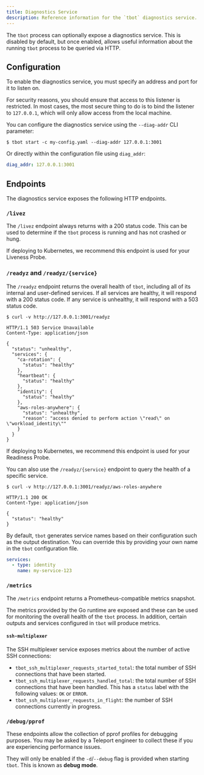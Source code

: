 ```yaml
---
title: Diagnostics Service
description: Reference information for the `tbot` diagnostics service.
---
```


The `tbot` process can optionally expose a diagnostics service. This is
disabled by default, but once enabled, allows useful information about the
running `tbot` process to be queried via HTTP.

## Configuration

To enable the diagnostics service, you must specify an address and port for
it to listen on.

For security reasons, you should ensure that access to this listener is
restricted. In most cases, the most secure thing to do is to bind the listener
to `127.0.0.1`, which will only allow access from the local machine.

You can configure the diagnostics service using the `--diag-addr` CLI parameter:

```code
$ tbot start -c my-config.yaml --diag-addr 127.0.0.1:3001
```

Or directly within the configuration file using `diag_addr`:

```yaml
diag_addr: 127.0.0.1:3001
```

## Endpoints

The diagnostics service exposes the following HTTP endpoints.

### `/livez`

The `/livez` endpoint always returns with a 200 status code. This can be used
to determine if the `tbot` process is running and has not crashed or hung.

If deploying to Kubernetes, we recommend this endpoint is used for your
Liveness Probe.

### `/readyz` and `/readyz/{service}`

The `/readyz` endpoint returns the overall health of `tbot`, including all of
its internal and user-defined services. If all services are healthy, it will
respond with a 200 status code. If any service is unhealthy, it will respond
with a 503 status code.

```code
$ curl -v http://127.0.0.1:3001/readyz

HTTP/1.1 503 Service Unavailable
Content-Type: application/json

{
  "status": "unhealthy",
  "services": {
    "ca-rotation": {
      "status": "healthy"
    },
    "heartbeat": {
      "status": "healthy"
    },
    "identity": {
      "status": "healthy"
    },
    "aws-roles-anywhere": {
      "status": "unhealthy",
      "reason": "access denied to perform action \"read\" on \"workload_identity\""
    }
  }
}
```

If deploying to Kubernetes, we recommend this endpoint is used for your
Readiness Probe.

You can also use the `/readyz/{service}` endpoint to query the health of a
specific service.

```code
$ curl -v http://127.0.0.1:3001/readyz/aws-roles-anywhere

HTTP/1.1 200 OK
Content-Type: application/json

{
  "status": "healthy"
}
```

By default, `tbot` generates service names based on their configuration such as
the output destination. You can override this by providing your own name in the
`tbot` configuration file.

```yaml
services:
  - type: identity
    name: my-service-123
```

### `/metrics`

The `/metrics` endpoint returns a Prometheus-compatible metrics snapshot.

The metrics provided by the Go runtime are exposed and these can be used for
monitoring the overall health of the `tbot` process. In addition, certain
outputs and services configured in `tbot` will produce metrics.

#### `ssh-multiplexer`

The SSH multiplexer service exposes metrics about the number of active SSH
connections:

- `tbot_ssh_multiplexer_requests_started_total`: the total number of SSH
   connections that have been started.
- `tbot_ssh_multiplexer_requests_handled_total`: the total number of SSH
   connections that have been handled. This has a `status` label with the
   following values: `OK` or `ERROR`.
- `tbot_ssh_multiplexer_requests_in_flight`: the number of SSH connections
   currently in progress.

### `/debug/pprof`

These endpoints allow the collection of pprof profiles for debugging purposes.
You may be asked by a Teleport engineer to collect these if you are experiencing
performance issues.

They will only be enabled if the `-d`/`--debug` flag is provided when starting
`tbot`. This is known as **debug mode**.